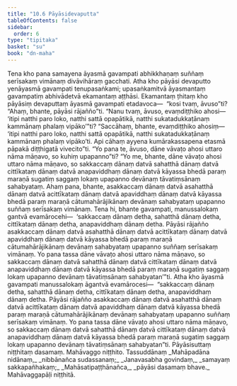 ```yaml
---
title: "10.6 Pāyāsidevaputta"
tableOfContents: false
sidebar:
  order: 6
type: "tipitaka"
basket: "su"
book: "dn-maha"
---
```



<DynamicBreadcrumb />

<Division number="441" book="dn-maha" bookNo="7" page="281">

<Paragraph number="1144" book="dn-maha">
Tena kho pana samayena āyasmā gavampati abhikkhaṇaṃ suññaṃ serīsakaṃ vimānaṃ divāvihāraṃ gacchati. Atha kho pāyāsi devaputto yenāyasmā gavampati tenupasaṅkami; upasaṅkamitvā āyasmantaṃ gavampatiṃ abhivādetvā ekamantaṃ aṭṭhāsi. Ekamantaṃ ṭhitaṃ kho pāyāsiṃ devaputtaṃ āyasmā gavampati etadavoca—  “kosi tvaṃ, āvuso”ti? “Ahaṃ, bhante, pāyāsi rājañño”ti. “Nanu tvaṃ, āvuso, evaṃdiṭṭhiko ahosi—  ‘itipi natthi paro loko, natthi sattā opapātikā, natthi sukatadukkaṭānaṃ kammānaṃ phalaṃ vipāko’”ti? “Saccāhaṃ, bhante, evaṃdiṭṭhiko ahosiṃ—  ‘itipi natthi paro loko, natthi sattā opapātikā, natthi sukatadukkaṭānaṃ kammānaṃ phalaṃ vipāko’ti. Api cāhaṃ ayyena kumārakassapena etasmā pāpakā diṭṭhigatā vivecito”ti. “Yo pana te, āvuso, dāne vāvaṭo ahosi uttaro nāma māṇavo, so kuhiṃ upapanno”ti? “Yo me, bhante, dāne vāvaṭo ahosi uttaro nāma māṇavo, so sakkaccaṃ dānaṃ datvā sahatthā dānaṃ datvā cittīkataṃ dānaṃ datvā anapaviddhaṃ dānaṃ datvā kāyassa bhedā paraṃ maraṇā sugatiṃ saggaṃ lokaṃ upapanno devānaṃ tāvatiṃsānaṃ sahabyataṃ. Ahaṃ pana, bhante, asakkaccaṃ dānaṃ datvā asahatthā dānaṃ datvā acittīkataṃ dānaṃ datvā apaviddhaṃ dānaṃ datvā kāyassa bhedā paraṃ maraṇā cātumahārājikānaṃ devānaṃ sahabyataṃ upapanno suññaṃ serīsakaṃ vimānaṃ. Tena hi, bhante gavampati, manussalokaṃ gantvā evamārocehi—  ‘sakkaccaṃ dānaṃ detha, sahatthā dānaṃ detha, cittīkataṃ dānaṃ detha, anapaviddhaṃ dānaṃ detha. Pāyāsi rājañño asakkaccaṃ dānaṃ datvā asahatthā dānaṃ datvā acittīkataṃ dānaṃ datvā apaviddhaṃ dānaṃ datvā kāyassa bhedā paraṃ maraṇā cātumahārājikānaṃ devānaṃ sahabyataṃ upapanno suññaṃ serīsakaṃ vimānaṃ. Yo pana tassa dāne vāvaṭo ahosi uttaro nāma māṇavo, so sakkaccaṃ dānaṃ datvā sahatthā dānaṃ datvā cittīkataṃ dānaṃ datvā anapaviddhaṃ dānaṃ datvā kāyassa bhedā paraṃ maraṇā sugatiṃ saggaṃ lokaṃ upapanno devānaṃ tāvatiṃsānaṃ sahabyatan’”ti.
</Paragraph>

<Paragraph number="1145" book="dn-maha">
Atha kho āyasmā gavampati manussalokaṃ āgantvā evamārocesi—  “sakkaccaṃ dānaṃ detha, sahatthā dānaṃ detha, cittīkataṃ dānaṃ detha, anapaviddhaṃ dānaṃ detha. Pāyāsi rājañño asakkaccaṃ dānaṃ datvā asahatthā dānaṃ datvā acittīkataṃ dānaṃ datvā apaviddhaṃ dānaṃ datvā kāyassa bhedā paraṃ maraṇā cātumahārājikānaṃ devānaṃ sahabyataṃ upapanno suññaṃ serīsakaṃ vimānaṃ. Yo pana tassa dāne vāvaṭo ahosi uttaro nāma māṇavo, so sakkaccaṃ dānaṃ datvā sahatthā dānaṃ datvā cittīkataṃ dānaṃ datvā anapaviddhaṃ dānaṃ datvā kāyassa bhedā paraṃ maraṇā sugatiṃ saggaṃ lokaṃ upapanno devānaṃ tāvatiṃsānaṃ sahabyatan”ti.

</Paragraph>
</Division>

<Paragraph number="1146" type="center" book="dn-maha">
Pāyāsisuttaṃ niṭṭhitaṃ dasamaṃ.



</Paragraph>

<Paragraph number="1147" type="center" book="dn-maha">
Mahāvaggo niṭṭhito.



</Paragraph>

<Paragraph number="1148" type="center" book="dn-maha">
Tassuddānaṃ


</Paragraph>

<Paragraph number="1149" type="verses" book="dn-maha">
_Mahāpadāna nidānaṃ,_  
_nibbānañca sudassanaṃ;_  
_Janavasabha govindaṃ,_  
_samayaṃ sakkapañhakaṃ;_  
_Mahāsatipaṭṭhānañca,_  
_pāyāsi dasamaṃ bhave._  


</Paragraph>

<Paragraph number="1150" type="center" book="dn-maha">
Mahāvaggapāḷi niṭṭhitā.
</Paragraph>